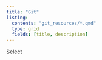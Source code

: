 ```yaml
---
title: "Git"
listing:
  contents: "git_resources/*.qmd"
  type: grid
  fields: [title, description]
---
```


Select
